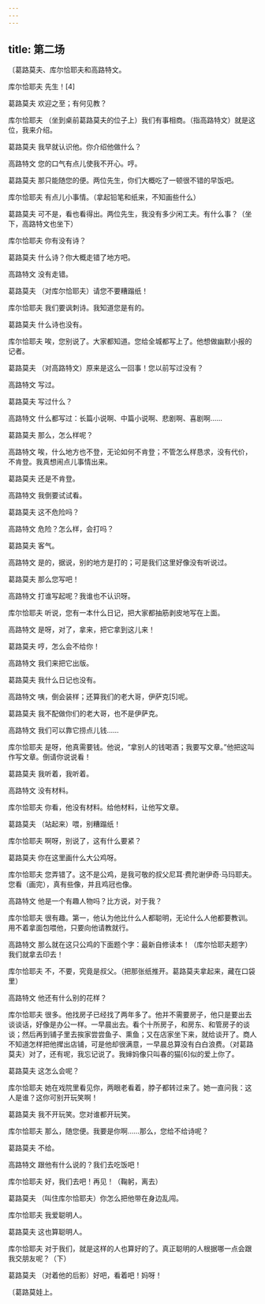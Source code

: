 ```yaml
---
---
---
```

title: 第二场
---




〔葛路莫夫、库尔恰耶夫和高路特文。





库尔恰耶夫 先生！[4]

葛路莫夫 欢迎之至；有何见教？

库尔恰耶夫 （坐到桌前葛路莫夫的位子上）我们有事相商。（指高路特文）就是这位，我来介绍。

葛路莫夫 我早就认识他。你介绍他做什么？

高路特文 您的口气有点儿使我不开心。哼。

葛路莫夫 那只能随您的便。两位先生，你们大概吃了一顿很不错的早饭吧。

库尔恰耶夫 有点儿小事情。（拿起铅笔和纸来，不知画些什么）

葛路莫夫 可不是，看也看得出。两位先生，我没有多少闲工夫。有什么事？（坐下，高路特文也坐下）

库尔恰耶夫 你有没有诗？

葛路莫夫 什么诗？你大概走错了地方吧。

高路特文 没有走错。

葛路莫夫 （对库尔恰耶夫）请您不要糟蹋纸！

库尔恰耶夫 我们要讽刺诗。我知道您是有的。

葛路莫夫 什么诗也没有。

库尔恰耶夫 唉，您别说了。大家都知道。您给全城都写上了。他想做幽默小报的记者。

葛路莫夫 （对高路特文）原来是这么一回事！您以前写过没有？

高路特文 写过。

葛路莫夫 写过什么？

高路特文 什么都写过：长篇小说啊、中篇小说啊、悲剧啊、喜剧啊……

葛路莫夫 那么，怎么样呢？

高路特文 唉，什么地方也不登，无论如何不肯登；不管怎么样恳求，没有代价，不肯登。我真想闹点儿事情出来。

葛路莫夫 还是不肯登。

高路特文 我倒要试试看。

葛路莫夫 这不危险吗？

高路特文 危险？怎么样，会打吗？

葛路莫夫 客气。

高路特文 是的，据说，别的地方是打的；可是我们这里好像没有听说过。

葛路莫夫 那么您写吧！

高路特文 打谁写起呢？我谁也不认识呀。

库尔恰耶夫 听说，您有一本什么日记，把大家都抽筋剥皮地写在上面。

高路特文 是呀，对了，拿来，把它拿到这儿来！

葛路莫夫 哼，怎么会不给你！

高路特文 我们来把它出版。

葛路莫夫 我什么日记也没有。

高路特文 咦，倒会装样；还算我们的老大哥，伊萨克[5]呢。

葛路莫夫 我不配做你们的老大哥，也不是伊萨克。

高路特文 我们可以靠它捞点儿钱……

库尔恰耶夫 是呀，他真需要钱。他说，“拿别人的钱喝酒；我要写文章。”他把这叫作写文章。倒请你说说看！

葛路莫夫 我听着，我听着。

高路特文 没有材料。

库尔恰耶夫 你看，他没有材料。给他材料，让他写文章。

葛路莫夫 （站起来）喂，别糟蹋纸！

库尔恰耶夫 啊呀，别说了，这有什么要紧？

葛路莫夫 你在这里画什么大公鸡呀。

库尔恰耶夫 您弄错了。这不是公鸡，是我可敬的叔父尼耳·费陀谢伊奇·马玛耶夫。您看（画完），真有些像，并且鸡冠也像。

高路特文 他是一个有趣人物吗？比方说，对于我？

库尔恰耶夫 很有趣。第一，他认为他比什么人都聪明，无论什么人他都要教训。用不着拿面包喂他，只要向他请教就行。

高路特文 那么就在这只公鸡的下面题个字：最新自修读本！（库尔恰耶夫题字）我们就拿去印去！

库尔恰耶夫 不，不要，究竟是叔父。（把那张纸推开。葛路莫夫拿起来，藏在口袋里）

高路特文 他还有什么别的花样？

库尔恰耶夫 很多。他找房子已经找了两年多了。他并不需要房子，他只是要出去谈谈话，好像是办公一样。一早晨出去。看个十所房子，和房东、和管房子的谈谈；然后再到铺子里去挨家尝尝鱼子、熏鱼；又在店家坐下来，就给谈开了。商人不知道怎样把他撵出店铺，可是他却很满意，一早晨总算没有白白浪费。（对葛路莫夫）对了，还有呢，我忘记说了。我婶妈像只叫春的猫[6]似的爱上你了。

葛路莫夫 这怎么会呢？

库尔恰耶夫 她在戏院里看见你，两眼老看着，脖子都转过来了。她一直问我：这人是谁？这你可别开玩笑啊！

葛路莫夫 我不开玩笑。您对谁都开玩笑。

库尔恰耶夫 那么，随您便。我要是你啊……那么，您给不给诗呢？

葛路莫夫 不给。

高路特文 跟他有什么说的？我们去吃饭吧！

库尔恰耶夫 好，我们去吧！再见！（鞠躬，离去）

葛路莫夫 （叫住库尔恰耶夫）你怎么把他带在身边乱闯。

库尔恰耶夫 我爱聪明人。

葛路莫夫 这也算聪明人。

库尔恰耶夫 对于我们，就是这样的人也算好的了。真正聪明的人根据哪一点会跟我交朋友呢？（下）

葛路莫夫 （对着他的后影）好吧，看着吧！妈呀！

〔葛路莫娃上。